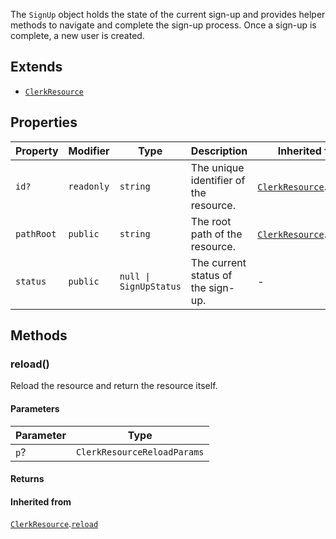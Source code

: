 The `SignUp` object holds the state of the current sign-up and provides helper methods to navigate and complete the sign-up process. Once a sign-up is complete, a new user is created.

## Extends

- [`ClerkResource`](clerk-resource.mdx)

## Properties

| Property                         | Modifier   | Type                              | Description                            | Inherited from                                                                  |
| -------------------------------- | ---------- | --------------------------------- | -------------------------------------- | ------------------------------------------------------------------------------- |
| <a id="id"></a> `id?`            | `readonly` | `string`                          | The unique identifier of the resource. | [`ClerkResource`](clerk-resource.mdx).[`id`](clerk-resource.mdx#id)             |
| <a id="pathroot"></a> `pathRoot` | `public`   | `string`                          | The root path of the resource.         | [`ClerkResource`](clerk-resource.mdx).[`pathRoot`](clerk-resource.mdx#pathroot) |
| <a id="status"></a> `status`     | `public`   | <code>null \| SignUpStatus</code> | The current status of the sign-up.     | -                                                                               |

## Methods

### reload()

Reload the resource and return the resource itself.

#### Parameters

| Parameter | Type                        |
| --------- | --------------------------- |
| `p`?      | `ClerkResourceReloadParams` |

#### Returns

#### Inherited from

[`ClerkResource`](clerk-resource.mdx).[`reload`](clerk-resource.mdx#reload)
